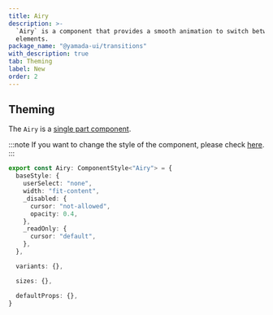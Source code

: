 ```yaml
---
title: Airy
description: >-
  `Airy` is a component that provides a smooth animation to switch between two
  elements.
package_name: "@yamada-ui/transitions"
with_description: true
tab: Theming
label: New
order: 2
---
```


## Theming

The `Airy` is a [single part component](/styled-system/theming/component-styles#single-part-components).

:::note
If you want to change the style of the component, please check [here](/styled-system/theming/customize-theme#changing-the-style-of-components).
:::

```ts
export const Airy: ComponentStyle<"Airy"> = {
  baseStyle: {
    userSelect: "none",
    width: "fit-content",
    _disabled: {
      cursor: "not-allowed",
      opacity: 0.4,
    },
    _readOnly: {
      cursor: "default",
    },
  },

  variants: {},

  sizes: {},

  defaultProps: {},
}
```
